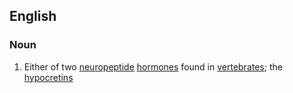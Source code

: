 ==English==

===Noun===
{{wikipedia}}
{{en-noun}}

# {{lb|en|biochemistry}} Either of two [[neuropeptide]] [[hormone]]s found in [[vertebrate]]s; the [[hypocretin]]s